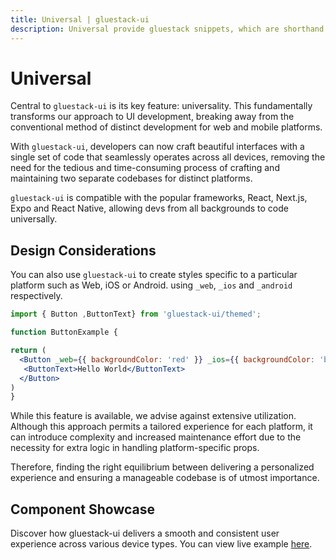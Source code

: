 ```yaml
---
title: Universal | gluestack-ui
description: Universal provide gluestack snippets, which are shorthand for commonly used gluestack-ui components.
---
```



<Meta title="Core Concepts/Universal" />

# Universal

Central to `gluestack-ui` is its key feature: universality. This fundamentally transforms our approach to UI development, breaking away from the conventional method of distinct development for web and mobile platforms.

With `gluestack-ui`, developers can now craft beautiful interfaces with a single set of code that seamlessly operates across all devices, removing the need for the tedious and time-consuming process of crafting and maintaining two separate codebases for distinct platforms.

`gluestack-ui` is compatible with the popular frameworks, React, Next.js, Expo and React Native, allowing devs from all backgrounds to code universally.

## Design Considerations

You can also use `gluestack-ui` to create styles specific to a particular platform such as Web, iOS or Android. using `_web`, `_ios` and `_android` respectively.

```jsx
import { Button ,ButtonText} from 'gluestack-ui/themed';

function ButtonExample {

return (
  <Button _web={{ backgroundColor: 'red' }} _ios={{ backgroundColor: 'blue' }} _android={{ backgroundColor: 'green' }}>
   <ButtonText>Hello World</ButtonText>
  </Button>
)
}
```

While this feature is available, we advise against extensive utilization. Although this approach permits a tailored experience for each platform, it can introduce complexity and increased maintenance effort due to the necessity for extra logic in handling platform-specific props.

Therefore, finding the right equilibrium between delivering a personalized experience and ensuring a manageable codebase is of utmost importance.

## Component Showcase

Discover how gluestack-ui delivers a smooth and consistent user experience across various device types.
You can view live example [here](https://ui-kitchensink.gluestack.io/).

